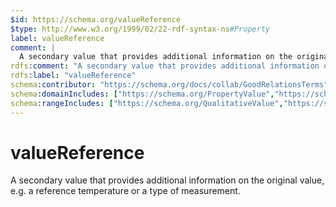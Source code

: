```yaml
---
$id: https://schema.org/valueReference
$type: http://www.w3.org/1999/02/22-rdf-syntax-ns#Property
label: valueReference
comment: |
  A secondary value that provides additional information on the original value, e.g. a reference temperature or a type of measurement.
rdfs:comment: "A secondary value that provides additional information on the original value, e.g. a reference temperature or a type of measurement."
rdfs:label: "valueReference"
schema:contributor: "https://schema.org/docs/collab/GoodRelationsTerms"
schema:domainIncludes: ["https://schema.org/PropertyValue","https://schema.org/QuantitativeValue","https://schema.org/QualitativeValue"]
schema:rangeIncludes: ["https://schema.org/QualitativeValue","https://schema.org/Text","https://schema.org/DefinedTerm","https://schema.org/MeasurementTypeEnumeration","https://schema.org/Enumeration","https://schema.org/PropertyValue","https://schema.org/StructuredValue","https://schema.org/QuantitativeValue"]
---
```


# valueReference

A secondary value that provides additional information on the original value, e.g. a reference temperature or a type of measurement.

